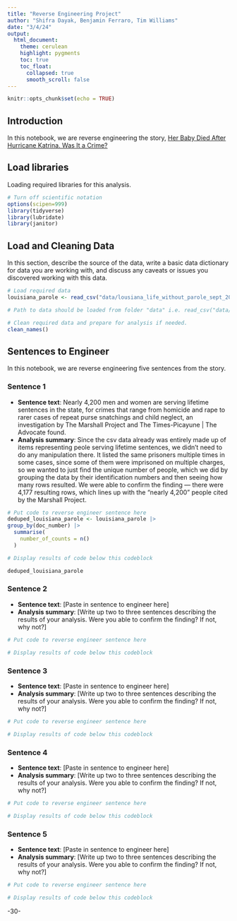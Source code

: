 ```yaml
---
title: "Reverse Engineering Project"
author: "Shifra Dayak, Benjamin Ferraro, Tim Williams"
date: "3/4/24"
output:
  html_document:
    theme: cerulean
    highlight: pygments
    toc: true
    toc_float:
      collapsed: true
      smooth_scroll: false
---
```


```r
knitr::opts_chunk$set(echo = TRUE)
```

## Introduction 

In this notebook, we are reverse engineering the story, [Her Baby Died After Hurricane Katrina. Was It a Crime?](https://www.themarshallproject.org/2021/12/16/her-baby-died-after-hurricane-katrina)

## Load libraries

Loading required libraries for this analysis.

```r
# Turn off scientific notation
options(scipen=999)
library(tidyverse)
library(lubridate)
library(janitor)

```

## Load and Cleaning Data

In this section, describe the source of the data, write a basic data dictionary for data you are working with, and discuss any caveats or issues you discovered working with this data. 

```r
# Load required data
louisiana_parole <- read_csv("data/lousiana_life_without_parole_sept_2021.csv") |>

# Path to data should be loaded from folder "data" i.e. read_csv("data/name_of_data.csv")

# Clean required data and prepare for analysis if needed. 
clean_names()


```

## Sentences to Engineer
In this notebook, we are reverse engineering five sentences from the story.

### Sentence 1

* **Sentence text**: Nearly 4,200 men and women are serving lifetime sentences in the state, for crimes that range from homicide and rape to rarer cases of repeat purse snatchings and child neglect, an investigation by The Marshall Project and The Times-Picayune | The Advocate found.
* **Analysis summary**: Since the csv data already was entirely made up of items representing peole serving lifetime sentences, we didn't need to do any manipulation there. It listed the same prisoners multiple times in some cases, since some of them were imprisoned on multiple charges, so we wanted to just find the unique number of people, which we did by grouping the data by their identification numbers and then seeing how many rows resulted. We were able to confirm the finding — there were 4,177 resulting rows, which lines up with the "nearly 4,200" people cited by the Marshall Project.

```r
# Put code to reverse engineer sentence here
deduped_louisiana_parole <- louisiana_parole |>
group_by(doc_number) |>
  summarise(
    number_of_counts = n()
  )

# Display results of code below this codeblock

deduped_louisiana_parole

```

### Sentence 2

* **Sentence text**: [Paste in sentence to engineer here]
* **Analysis summary**: [Write up two to three sentences describing the results of your analysis.  Were you able to confirm the finding? If not, why not?]

```r
# Put code to reverse engineer sentence here

# Display results of code below this codeblock

```

### Sentence 3

* **Sentence text**: [Paste in sentence to engineer here]
* **Analysis summary**: [Write up two to three sentences describing the results of your analysis.  Were you able to confirm the finding? If not, why not?]

```r
# Put code to reverse engineer sentence here

# Display results of code below this codeblock

```

### Sentence 4

* **Sentence text**: [Paste in sentence to engineer here]
* **Analysis summary**: [Write up two to three sentences describing the results of your analysis.  Were you able to confirm the finding? If not, why not?]

```r
# Put code to reverse engineer sentence here

# Display results of code below this codeblock

```

### Sentence 5

* **Sentence text**: [Paste in sentence to engineer here]
* **Analysis summary**: [Write up two to three sentences describing the results of your analysis.  Were you able to confirm the finding? If not, why not?]

```r
# Put code to reverse engineer sentence here

# Display results of code below this codeblock

```

-30-